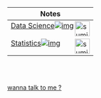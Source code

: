 | Notes  |
| ------------- |
|[Data Science](/notes/DS/all-collection/)<img align="right" alt="sumit" width="34px" src="https://img.icons8.com/bubbles/50/000000/like.png"/>[![img](https://i.imgur.com/BT1jz5t.jpg)](/notes/DS/all-collection/)|
|[Statistics](/notes/stats/all-stats/)<img align="right" alt="sumit" width="34px" src="https://img.icons8.com/bubbles/50/000000/like.png"/>[![img](https://i.imgur.com/IdLh4Ef.png)](/notes/stats/all-stats/)|

<br />
<br />


[wanna talk to me ?](/contact)
